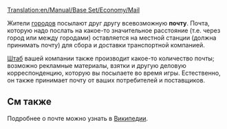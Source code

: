 [[Translation:en/Manual/Base Set/Economy/Mail]]

{{ru/Груз|
|груз=Почта
|изображение=Mail.png
|производит=[[ru/Manual/Город|Город]], [[ru/Manual/Штаб|Штаб]]
|принимает=[[ru/Manual/Город|Город]], [[ru/Manual/Штаб|Штаб]]
}}

Жители [[ru/Manual/Город|городов]] посылают друг другу всевозможную '''почту'''.  Почта, которую надо послать на какое-то значительное расстояние (т.е. через город или между городами) оставляется на местной станции (должна принимать почту) для сбора и доставки транспортной компанией.

[[ru/Manual/Штаб|Штаб]] вашей компании также производит какое-то количество почты; возможно рекламные материалы, взятки и другую деловую корреспонденцию, которую вы посылаете во время игры. Естественно, он также принимает почту от ваших потребителей и поставщиков.

==См также==
Подробнее о почте можно узнать в [http://ru.wikipedia.org/wiki/%D0%9F%D0%BE%D1%87%D1%82%D0%B0 Википедии].